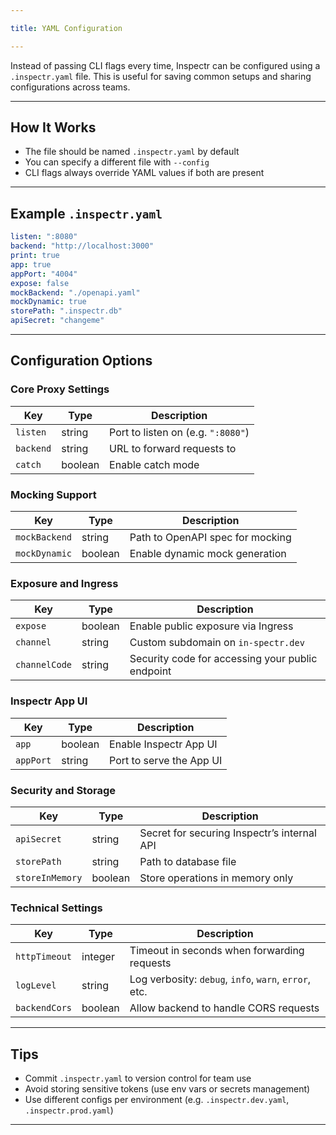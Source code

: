 ```yaml
---

title: YAML Configuration

---
```


[//]: # (# 📝 YAML Configuration &#40;.inspectr.yaml&#41;)

Instead of passing CLI flags every time, Inspectr can be configured using a `.inspectr.yaml` file. This is useful for saving common setups and sharing configurations across teams.

---

## How It Works

* The file should be named `.inspectr.yaml` by default
* You can specify a different file with `--config`
* CLI flags always override YAML values if both are present

---

## Example `.inspectr.yaml`

```yaml
listen: ":8080"
backend: "http://localhost:3000"
print: true
app: true
appPort: "4004"
expose: false
mockBackend: "./openapi.yaml"
mockDynamic: true
storePath: ".inspectr.db"
apiSecret: "changeme"
```

---

## Configuration Options

### Core Proxy Settings

| Key       | Type    | Description                        |
| --------- | ------- | ---------------------------------- |
| `listen`  | string  | Port to listen on (e.g. `":8080"`) |
| `backend` | string  | URL to forward requests to         |
| `catch`   | boolean | Enable catch mode                  |

### Mocking Support

| Key           | Type    | Description                      |
| ------------- | ------- | -------------------------------- |
| `mockBackend` | string  | Path to OpenAPI spec for mocking |
| `mockDynamic` | boolean | Enable dynamic mock generation   |

### Exposure and Ingress

| Key           | Type    | Description                                      |
| ------------- | ------- | ------------------------------------------------ |
| `expose`      | boolean | Enable public exposure via Ingress               |
| `channel`     | string  | Custom subdomain on `in-spectr.dev`              |
| `channelCode` | string  | Security code for accessing your public endpoint |

### Inspectr App UI

| Key       | Type    | Description              |
| --------- | ------- | ------------------------ |
| `app`     | boolean | Enable Inspectr App UI   |
| `appPort` | string  | Port to serve the App UI |

### Security and Storage

| Key             | Type    | Description                                 |
| --------------- | ------- | ------------------------------------------- |
| `apiSecret`     | string  | Secret for securing Inspectr’s internal API |
| `storePath`     | string  | Path to database file                       |
| `storeInMemory` | boolean | Store operations in memory only             |

### Technical Settings

| Key           | Type    | Description                                           |
| ------------- | ------- | ----------------------------------------------------- |
| `httpTimeout` | integer | Timeout in seconds when forwarding requests           |
| `logLevel`    | string  | Log verbosity: `debug`, `info`, `warn`, `error`, etc. |
| `backendCors` | boolean | Allow backend to handle CORS requests                 |

---

## Tips

* Commit `.inspectr.yaml` to version control for team use
* Avoid storing sensitive tokens (use env vars or secrets management)
* Use different configs per environment (e.g. `.inspectr.dev.yaml`, `.inspectr.prod.yaml`)

---

[//]: # (## 📚 Related Topics)
[//]: # ()
[//]: # (* [CLI Options →]&#40;/configuration/cli-options&#41;)
[//]: # (* [Mocking APIs →]&#40;/guides/mocking&#41;)
[//]: # (* [Secure Exposure →]&#40;/exposing/securing-exposure&#41;)
